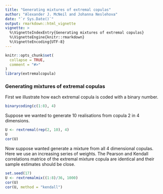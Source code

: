 ```yaml
---
title: "Generating mixtures of extremal copulas"
author: "Alexander J. McNeil and Johanna Neslehova"
date: "`r Sys.Date()`"
output: rmarkdown::html_vignette
vignette: >
  %\VignetteIndexEntry{Generating mixtures of extremal copulas}
  %\VignetteEngine{knitr::rmarkdown}
  %\VignetteEncoding{UTF-8}
---
```


```r
knitr::opts_chunk$set(
  collapse = TRUE,
  comment = "#>"
)
library(extremalcopula)
```
### Generating mixtures of extremal copulas
First we illustrate how each extremal copula is coded with a binary number.
```r
binarycoding(c(1:8), 4)
```

Suppose we wanted to generate 10 realisations from copula 2 in 4 dimensions.
```r
U <- rextremal(rep(2, 10), 4)
U
cor(U)
```

Now suppose wanted generate a mixture from all 4 dimensional copulas. Here we use an increasing series of weights. The Pearson and Kendall correlations matrice of the extremal mixture copula are identical and their sample estimates should be close.
```r
set.seed(17)
U <- rextremalmix((1:8)/36, 1000)
cor(U)
cor(U, method = "kendall")
```


